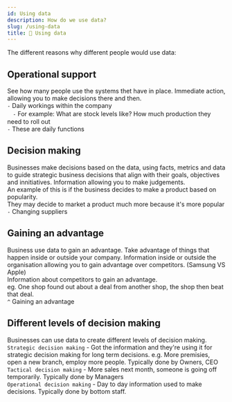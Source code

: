 ```yaml
---
id: Using data
description: How do we use data?
slug: /using-data
title: 🤳 Using data
---
```


The different reasons why different people would use data:


## Operational support
See how many people use the systems thet have in place. Immediate action, allowing you to make decisions there and then. <br />
`-` Daily workings within the company <br />
ㅤ`-` For example: What are stock levels like? How much production they need to roll out <br />
`-` These are daily functions

## Decision making
Businesses make decisions based on the data, using facts, metrics and data to guide strategic business decisions that align with their goals, objectives and innitiatives. Information allowing you to make judgements. <br />
An example of this is if the business decides to make a product based on popularity. <br />
They may decide to market a product much more because it's more popular <br />
`-` Changing suppliers 

## Gaining an advantage
Business use data to gain an advantage. Take advantage of things that happen inside or outside your company. Information inside or outside the organisation allowing you to gain advantage over competitors. (Samsung VS Apple) <br />
Information about competitors to gain an advantage. <br />
eg. One shop found out about a deal from another shop, the shop then beat that deal. <br />
`^` Gaining an advantage

## Different levels of decision making
Businesses can use data to create different levels of decision making. <br />
`Strategic decision making` - Got the information and they're using it for strategic decision making for long term decisions. e.g. More premisies, open a new branch, employ more people. Typically done by Owners, CEO <br />
`Tactical decision making` - More sales next month, someone is going off temporarily. Typically done by Managers <br />
`Operational decision making` - Day to day information used to make decisions. Typically done by bottom staff. 
